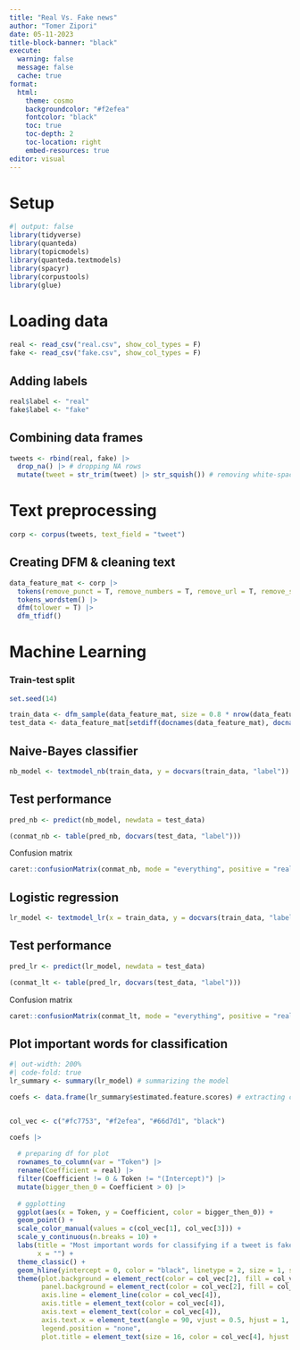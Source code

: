 ```yaml
---
title: "Real Vs. Fake news"
author: "Tomer Zipori"
date: 05-11-2023
title-block-banner: "black"
execute: 
  warning: false
  message: false
  cache: true
format:
  html:
    theme: cosmo
    backgroundcolor: "#f2efea"
    fontcolor: "black"
    toc: true
    toc-depth: 2
    toc-location: right
    embed-resources: true
editor: visual
---
```


# Setup
```r
#| output: false
library(tidyverse)
library(quanteda)
library(topicmodels)
library(quanteda.textmodels)
library(spacyr)
library(corpustools)
library(glue)
```

# Loading data
```r
real <- read_csv("real.csv", show_col_types = F)
fake <- read_csv("fake.csv", show_col_types = F)
```

## Adding labels
```r
real$label <- "real"
fake$label <- "fake"
```

## Combining data frames
```r
tweets <- rbind(real, fake) |>
  drop_na() |> # dropping NA rows
  mutate(tweet = str_trim(tweet) |> str_squish()) # removing white-spaces in the start and beginning of tweet, and between words
```

# Text preprocessing
```r
corp <- corpus(tweets, text_field = "tweet")
```

## Creating DFM & cleaning text
```r
data_feature_mat <- corp |>
  tokens(remove_punct = T, remove_numbers = T, remove_url = T, remove_separators = T, remove_symbols = T) |>
  tokens_wordstem() |>
  dfm(tolower = T) |>
  dfm_tfidf()
```

# Machine Learning
### Train-test split
```r
set.seed(14)

train_data <- dfm_sample(data_feature_mat, size = 0.8 * nrow(data_feature_mat))
test_data <- data_feature_mat[setdiff(docnames(data_feature_mat), docnames(train_data)),]
```

## Naive-Bayes classifier
```r
nb_model <- textmodel_nb(train_data, y = docvars(train_data, "label"))
```

## Test performance
```r
pred_nb <- predict(nb_model, newdata = test_data)

(conmat_nb <- table(pred_nb, docvars(test_data, "label")))
```

Confusion matrix
```r
caret::confusionMatrix(conmat_nb, mode = "everything", positive = "real")
```

## Logistic regression
```r
lr_model <- textmodel_lr(x = train_data, y = docvars(train_data, "label"))
```

## Test performance
```r
pred_lr <- predict(lr_model, newdata = test_data)

(conmat_lt <- table(pred_lr, docvars(test_data, "label")))
```

Confusion matrix
```r
caret::confusionMatrix(conmat_lt, mode = "everything", positive = "real")
```

## Plot important words for classification
```r
#| out-width: 200%
#| code-fold: true
lr_summary <- summary(lr_model) # summarizing the model

coefs <- data.frame(lr_summary$estimated.feature.scores) # extracting coefficients


col_vec <- c("#fc7753", "#f2efea", "#66d7d1", "black")

coefs |>
  
  # preparing df for plot
  rownames_to_column(var = "Token") |>
  rename(Coefficient = real) |>
  filter(Coefficient != 0 & Token != "(Intercept)") |>
  mutate(bigger_then_0 = Coefficient > 0) |>
  
  # ggplotting
  ggplot(aes(x = Token, y = Coefficient, color = bigger_then_0)) +
  geom_point() +
  scale_color_manual(values = c(col_vec[1], col_vec[3])) +
  scale_y_continuous(n.breaks = 10) +
  labs(title = "Most important words for classifying if a tweet is fake news",
       x = "") +
  theme_classic() +
  geom_hline(yintercept = 0, color = "black", linetype = 2, size = 1, show.legend = F) +
  theme(plot.background = element_rect(color = col_vec[2], fill = col_vec[2]),
        panel.background = element_rect(color = col_vec[2], fill = col_vec[2]),
        axis.line = element_line(color = col_vec[4]),
        axis.title = element_text(color = col_vec[4]),
        axis.text = element_text(color = col_vec[4]),
        axis.text.x = element_text(angle = 90, vjust = 0.5, hjust = 1, size = 12, face = "bold"),
        legend.position = "none",
        plot.title = element_text(size = 16, color = col_vec[4], hjust = .5, family = "serif", face = "bold"))
```















